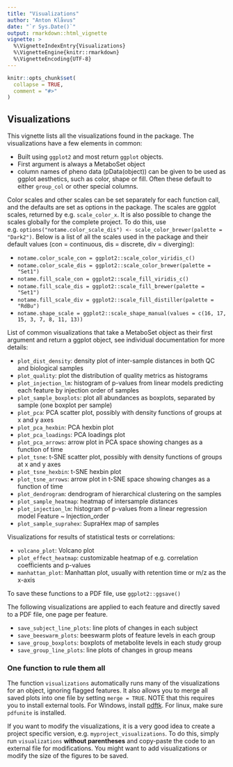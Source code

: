 ---
title: "Visualizations"
author: "Anton Klåvus"
date: "`r Sys.Date()`"
output: rmarkdown::html_vignette
vignette: >
  %\VignetteIndexEntry{Visualizations}
  %\VignetteEngine{knitr::rmarkdown}
  %\VignetteEncoding{UTF-8}
---

```{r setup, include = FALSE}
knitr::opts_chunk$set(
  collapse = TRUE,
  comment = "#>"
)
```

## Visualizations

This vignette lists all the visualizations found in the package.  The visualizations have a few elements in common:

- Built using ```ggplot2``` and most return ```ggplot``` objects.  
- First argument is always a MetaboSet object  
- column names of pheno data (pData(object)) can be given to be used as ggplot aesthetics, such as color, shape or fill. Often these default to either ```group_col``` or other special columns.


Color scales and other scales can be set separately for each function call, and the defaults are set as options in the package. The scales are ggplot scales, returned by e.g. ```scale_color_x```. It is also possible to change the scales globally for the complete project. To do this, use e.g. ```options("notame.color_scale_dis") <- scale_color_brewer(palette = "Dark2")```. Below is a list of all the scales used in the package and their default values (con = continuous, dis = discrete, div = diverging):

- ```notame.color_scale_con = ggplot2::scale_color_viridis_c()```
- ```notame.color_scale_dis = ggplot2::scale_color_brewer(palette = "Set1")```
- ```notame.fill_scale_con = ggplot2::scale_fill_viridis_c()```
- ```notame.fill_scale_dis = ggplot2::scale_fill_brewer(palette = "Set1")```
- ```notame.fill_scale_div = ggplot2::scale_fill_distiller(palette = "RdBu")```
- ```notame.shape_scale = ggplot2::scale_shape_manual(values = c(16, 17, 15, 3, 7, 8, 11, 13))```

List of common visualizations that take a MetaboSet object as their first argument and return a ggplot object, see individual documentation for more details:

- ```plot_dist_density```: density plot of inter-sample distances in both QC and biological samples  
- ```plot_quality```: plot the distribution of quality metrics as histograms  
- ```plot_injection_lm```: histogram of p-values from linear models predicting each feature by injection order of samples  
- ```plot_sample_boxplots```: plot all abundances as boxplots, separated by sample (one boxplot per sample)  
- ```plot_pca```: PCA scatter plot, possibly with density functions of groups at x and y axes  
- ```plot_pca_hexbin```: PCA hexbin plot  
- ```plot_pca_loadings```: PCA loadings plot  
- ```plot_pca_arrows```: arrow plot in PCA space showing changes as a function of time  
- ```plot_tsne```: t-SNE scatter plot, possibly with density functions of groups at x and y axes
- ```plot_tsne_hexbin```: t-SNE hexbin plot  
- ```plot_tsne_arrows```: arrow plot in t-SNE space showing changes as a function of time  
- ```plot_dendrogram```: dendrogram of hierarchical clustering on the samples  
- ```plot_sample_heatmap```: heatmap of intersample distances
- ```plot_injection_lm```: histogram of p-values from a linear regression model Feature ~ Injection_order
- ```plot_sample_suprahex```: SupraHex map of samples

Visualizations for results of statistical tests or correlations:

- ```volcano_plot```: Volcano plot  
- ```plot_effect_heatmap```: customizable heatmap of e.g. correlation coefficients and p-values
- ```manhattan_plot```: Manhattan plot, usually with retention time or m/z as the x-axis

To save these functions to a PDF file, use ```ggplot2::ggsave()```

The following visualizations are applied to each feature and directly saved to a PDF file, one page per feature.

- ```save_subject_line_plots```: line plots of changes in each subject  
- ```save_beeswarm_plots```: beeswarm plots of feature levels in each group  
- ```save_group_boxplots```: boxplots of metabolite levels in each study group  
- ```save_group_line_plots```: line plots of changes in group means


### One function to rule them all

The function ```visualizations``` automatically runs many of the visualizations for an object, ignoring flagged features. It also allows you to merge all saved plots into one file by setting ```merge = TRUE```. NOTE that this requires you to install external tools. For Windows, install [pdftk](https://www.pdflabs.com/tools/pdftk-the-pdf-toolkit/). For linux, make sure ```pdfunite``` is installed.

If you want to modify the visualizations, it is a very good idea to create a project specific version, e.g. ```myproject_visualizations```. To do this, simply run ```visualizations``` **without parentheses** and copy-paste the code to an external file for modifications. You might want to add visualizations or modify the size of the figures to be saved.



